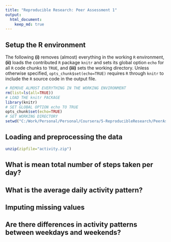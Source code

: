 ```yaml
---
title: "Reproducible Research: Peer Assessment 1"
output: 
  html_document:
    keep_md: true
---
```




## Setup the R environment

The following **(i)** removes (almost) everything in the working `R` environment, **(ii)** loads the contributed `R` package `knitr` and sets its global option `echo` for all `R` code chunks to `TRUE`, and **(iii)** sets the working directory. Unless otherwise specified, `opts_chunk$set(echo=TRUE)` requires `R` through `knitr` to include the `R` source code in the output file. 

```r
# REMOVE ALMOST EVERYTHING IN THE WORKING ENVIRONMENT
rm(list=ls(all=TRUE))
# LOAD THE knitr PACKAGE
library(knitr)
# SET GLOBAL OPTION echo TO TRUE
opts_chunk$set(echo=TRUE)
# SET WORKING DIRECTORY
setwd("C:/Work/Personal/Personal/Coursera/5-ReproducibleResearch/PeerAssessment1")
```



## Loading and preprocessing the data

```r
unzip(zipfile="activity.zip")
```


## What is mean total number of steps taken per day?



## What is the average daily activity pattern?



## Imputing missing values



## Are there differences in activity patterns between weekdays and weekends?
